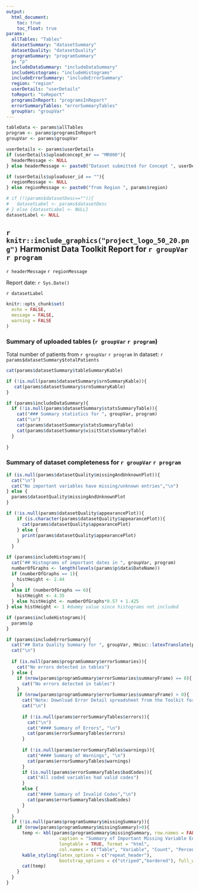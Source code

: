 ```yaml
---
output: 
  html_document:
    toc: true
    toc_float: true
params:
  allTables: "Tables" 
  datasetSummary: "datasetSummary"
  datasetQuality: "datasetQuality"
  programSummary: "programSummary"
  p: "p"
  includeDataSummary: "includeDataSummary"
  includeHistograms: "includeHistograms"
  includeErrorSummary: "includeErrorSummary"
  region: "region"
  userDetails: "userDetails"
  toReport: "toReport"
  programsInReport: "programsInReport"
  errorSummaryTables: "errorSummaryTables"
  groupVar: "groupVar"
---
```


```r

tableData <- params$allTables
program <- params$programsInReport
groupVar <- params$groupVar

userDetails <- params$userDetails
if (userDetails$uploadconcept_mr == "MR000"){
  headerMessage <- NULL
} else headerMessage <- paste0("Dataset submitted for Concept ", userDetails$uploadconcept_mr)

if (userDetails$uploaduser_id == ""){
  regionMessage <- NULL
} else regionMessage <- paste0("from Region ", params$region)

# if (!(params$datasetDesc=="")){
#   datasetLabel <- params$datasetDesc
# } else {datasetLabel <- NULL}
datasetLabel <- NULL
```

## `r knitr::include_graphics("project_logo_50_20.png")` Harmonist Data Toolkit Report for `r groupVar` `r program`

`r headerMessage` `r regionMessage`

Report date: `r Sys.Date()`

`r datasetLabel` 

```r
knitr::opts_chunk$set(
  echo = FALSE,
  message = FALSE,
  warning = FALSE
)
```

### Summary of uploaded tables (`r groupVar` `r program`)
Total number of patients from `r groupVar` `r program` in dataset: `r params$datasetSummary$totalPatients`
```r
cat(params$datasetSummary$tableSummaryKable)

if (!is.null(params$datasetSummary$srnSummaryKable)){
   cat(params$datasetSummary$srnSummaryKable)
}
```

```r
if (params$includeDataSummary){
  if (!is.null(params$datasetSummary$statsSummaryTable)){
    cat("### Summary statistics for ", groupVar, program)
    cat("\n")
    cat(params$datasetSummary$statsSummaryTable)
    cat(params$datasetSummary$visitStatsSummaryTable)
  }
  
}
```

### Summary of dataset completeness for `r groupVar` `r program`

```r
if (is.null(params$datasetQuality$missingAndUnknownPlot)){
  cat("\n")
  cat("No important variables have missing/unknown entries","\n")
} else {
  params$datasetQuality$missingAndUnknownPlot
}

if (!is.null(params$datasetQuality$appearancePlot)){
    if (is.character(params$datasetQuality$appearancePlot)){
      cat(params$datasetQuality$appearancePlot)
    } else {
      print(params$datasetQuality$appearancePlot)
    }
  }
```

```r
if (params$includeHistograms){
  cat("## Histograms of important dates in ", groupVar, program)
  numberOfGraphs <- length(levels(params$p$data$DateName))
  if (numberOfGraphs == 1){
    histHeight <- 2.44
  }
  else if (numberOfGraphs == 6){
    histHeight <- 4.35
  } else histHeight <- numberOfGraphs*0.57 + 1.425
} else histHeight <- 1 #dummy value since histograms not included

```


```r

if (params$includeHistograms){
  params$p
}
```


```r
if (params$includeErrorSummary){
  cat("## Data Quality Summary for ", groupVar, Hmisc::latexTranslate(program),"  ")
  cat("\n")
  
  if (is.null(params$programSummary$errorSummaries)){
    cat("No errors detected in tables")
  } else {
    if (nrow(params$programSummary$errorSummaries$summaryFrame) == 0){
      cat("No errors detected in tables")
    }
    if (nrow(params$programSummary$errorSummaries$summaryFrame) > 0){
      cat("Note: Download Error Detail spreadsheet from the Toolkit for more information  ")
      cat("\n")
      
      if (!is.null(params$errorSummaryTables$errors)){
        cat("\n")
        cat("#### Summary of Errors", "\n")
        cat(params$errorSummaryTables$errors)
      }
      
      if (!is.null(params$errorSummaryTables$warnings)){
        cat("#### Summary of Warnings", "\n")
        cat(params$errorSummaryTables$warnings)
      }
      if (is.null(params$errorSummaryTables$badCodes)){
        cat("All coded variables had valid codes")
      }
      else {
        cat("#### Summary of Invalid Codes","\n")
        cat(params$errorSummaryTables$badCodes)
      }
    }
  }
  if (!is.null(params$programSummary$missingSummary)){
    if (nrow(params$programSummary$missingSummary)>0){
      temp <- kbl(params$programSummary$missingSummary, row.names = FALSE,
                    caption = "Summary of Important Missing Variable Entries",
                    longtable = TRUE, format = "html", 
                    col.names = c("Table", "Variable", "Count", "Percent")) %>% 
      kable_styling(latex_options = c("repeat_header"), 
                    bootstrap_options = c("striped","bordered"), full_width = F, position = "left")
      cat(temp)
    }
  }
}

```
